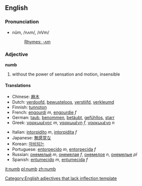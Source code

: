 ==English==
===Pronunciation===
*nŭm, /nʌm/, /nVm/
*:[[Rhymes:English:-ʌm|Rhymes: -ʌm]]

===Adjective===
'''numb'''
# without the power of sensation and motion, insensible

====Translations====
{{top}}
*Chinese: [[麻木]]
*Dutch: [[verdoofd]], [[bewusteloos]], [[verstijfd]], [[verkleumd]]
*Finnish: [[tunnoton]]
*French: [[engourdi]] ''m'', [[engourdie]] ''f''
*German: [[taub]], [[benommen]], [[betäubt]], [[gefühllos]], [[starr]]
*Greek: [[ναρκωμένος]] ''m'', [[ναρκωμένη]] ''f'', [[ναρκωμένο]] ''n''
{{mid}}
*Italian: [[intorpidito]] ''m'', [[intorpidita]] ''f''
*Japanese: [[無感覚]]な
*Korean: [[마비되는]]
*Portuguese: [[entorpecido]] ''m'', [[entorpecido|entorpecida]] ''f''
*Russian: [[онемелый]] ''m'', [[онемелая]] ''f'', [[онемелое]] ''n'', [[онемелые]] ''pl''
*Spanish: [[entumecido]] ''m'', [[entumecida]] ''f''
{{bottom}}

[[Category:English adjectives that lack inflection template]]

[[it:numb]]
[[pl:numb]]
[[zh:numb]]